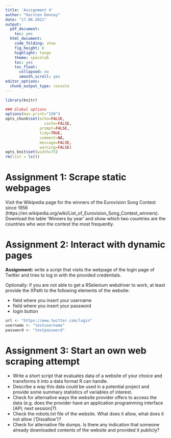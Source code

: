 ```yaml
---
title: 'Assignment 4'
author: "Karsten Donnay"
date: "17.06.2021"
output:
  pdf_document:
    toc: yes
  html_document:
    code_folding: show
    fig_height: 6
    highlight: tango
    theme: spacelab
    toc: yes
    toc_float:
      collapsed: no
      smooth_scroll: yes
editor_options:
  chunk_output_type: console
---
```




```r
library(knitr)

### Global options
options(max.print="150")
opts_chunk$set(echo=FALSE,
	             cache=FALSE,
               prompt=FALSE,
               tidy=TRUE,
               comment=NA,
               message=FALSE,
               warning=FALSE)
opts_knit$set(width=75)
rm(list = ls())
```


# Assignment 1: Scrape static webpages

Visit the Wikipedia page for the winners of the Eurovision Song Contest since 1956  (https://en.wikipedia.org/wiki/List_of_Eurovision_Song_Contest_winners). Download the table 'Winners by year' and show which two countries are the countries who won the contest the most frequently.

# Assignment 2: Interact with dynamic pages

**Assignment:** write a script that visits the webpage of the login page of Twitter and tries to log in with the provided credentials.

Optionally: if you are not able to get a RSelenium webdriver to work, at least provide the XPath to the following elements of the website:

 * field where you insert your username
 * field where you insert your password
 * login button

```r
url <- "https://www.twitter.com/login"
username <- "testusername"
password <- "testpassword"
```

# Assignment 3: Start an own web scraping attempt

 * Write a short script that evaluates data of a website of your choice and transforms it into a data format R can handle.
 * Describe a way this data could be used in a potential project and provide some summary statistics of variables of interest.
 * Check for alternative ways the website provider offers to access the data (e.g. does the provider have an application programming interface [API; next session]?).
 * Check the robots.txt file of the website. What does it allow, what does it not allow ('Dissallow')?
 * Check for alternative file dumps. Is there any indication that someone already downloaded contents of the website and provided it publicly?
